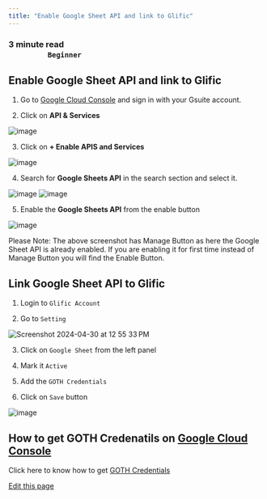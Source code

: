 ```yaml
---
title: "Enable Google Sheet API and link to Glific"
---
```


### **3 minute read                                                                                                                         `Beginner`**[​](#3-minute-read-------------------------------------------------------------beginner "Direct link to 3-minute-read-------------------------------------------------------------beginner")

## Enable Google Sheet API and link to Glific[​](#enable-google-sheet-api-and-link-to-glific "Direct link to Enable Google Sheet API and link to Glific")

1. Go to [Google Cloud Console](https://console.cloud.google.com) and sign in with your Gsuite account.

2. Click on **API & Services**

![image](/images/docs/docs/FAQ/glific/docs/assets/143380171/4b7c310e-7ea5-4de1-b47d-e98260bf90e3)

3. Click on **+ Enable APIS and Services**

![image](/images/docs/docs/FAQ/glific/docs/assets/143380171/59d4db29-82b6-4331-b768-d002b2478d2d)

4. Search for **Google Sheets API** in the search section and select it.

![image](/images/docs/docs/FAQ/glific/docs/assets/143380171/fc5bbae2-643a-4a6b-ae6d-002006a2d1ba) ![image](/images/docs/docs/FAQ/glific/docs/assets/143380171/0965617d-8968-4ffe-ac8b-58d81e51874d)

5. Enable the **Google Sheets API** from the enable button

![image](/images/docs/docs/FAQ/glific/docs/assets/143380171/de225da2-c51f-4e27-ab18-8f4c99175002)

Please Note: The above screenshot has Manage Button as here the Google Sheet API is already enabled. If you are enabling it for first time instead of Manage Button you will find the Enable Button.

## Link Google Sheet API to Glific[​](#link-google-sheet-api-to-glific "Direct link to Link Google Sheet API to Glific")

1. Login to `Glific Account`

2. Go to `Setting`

![Screenshot 2024-04-30 at 12 55 33 PM](/images/docs/docs/FAQ/glific/docs/assets/143380171/0bb00a82-87ed-41d0-844a-25ecaecb415d)

3. Click on `Google Sheet` from the left panel

4. Mark it `Active`

5. Add the `GOTH Credentials`

6. Click on `Save` button

![image](/images/docs/docs/FAQ/glific/docs/assets/143380171/db17a2bd-f47a-4d43-b873-2a73ce04e8f4)

## How to get GOTH Credenatils on [Google Cloud Console](https://console.cloud.google.com)[​](#how-to-get-goth-credenatils-on-google-cloud-console "Direct link to how-to-get-goth-credenatils-on-google-cloud-console")

Click here to know how to get [GOTH Credentials](https://glific.github.io/docs/docs/Product%20Features/Reporting%20&%20Dashboard/BigQuery%20Setup%20and%20link%20with%20Glific/)

[Edit this page](<https://github.com/glific/docs/tree/main/docs/6. FAQ/Enable Google Sheet API and link to Glific.md>)
